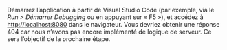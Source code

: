 Démarrez l’application à partir de Visual Studio Code (par exemple, via le _Run > Démarrer Debugging_
ou en appuyant sur « F5 »), et accédez à [http://localhost:8080](http://localhost:8080)
dans le navigateur. Vous devriez obtenir une réponse 404 car nous n’avons pas encore implémenté de logique de serveur.
Ce sera l’objectif de la prochaine étape.